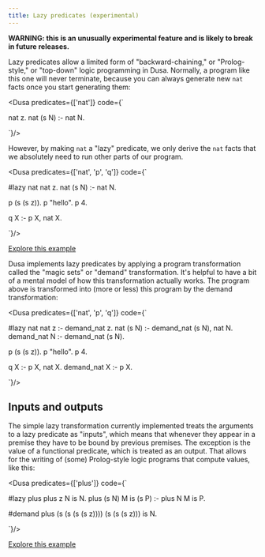 ```yaml
---
title: Lazy predicates (experimental)
---
```



**WARNING: this is an unusually experimental feature and is likely to break in
future releases.**

Lazy predicates allow a limited form of "backward-chaining," or 
"Prolog-style," or "top-down" logic programming in Dusa. Normally, a program
like this one will never terminate, because you can always generate new
`nat` facts once you start generating them:

<Dusa predicates={['nat']} code={`

nat z.
nat (s N) :- nat N.

`}/>

However, by making `nat` a "lazy" predicate, we only derive the `nat` facts
that we absolutely need to run other parts of our program.

<Dusa predicates={['nat', 'p', 'q']} code={`

#lazy nat
nat z.
nat (s N) :- nat N.

p (s (s z)).
p "hello".
p 4.

q X :- p X, nat X.

`}/>

[Explore this example](https://dusa.rocks/#jsonz=q1YqUbJSyi9IzVPSUUrJTy7NTc0DiSjnJFZVKuQllsTkAQmFKj0IrVGs4KepYKULklHwAwrG5BWABIGoSlNTD8SLUcpIzcnJj1EC80zAagoVIkCaChQidMA6I4CiSrUA)

Dusa implements lazy predicates by applying a program transformation called
the "magic sets" or "demand" transformation. It's helpful to have a bit of a
mental model of how this transformation actually works. The program above is
transformed into (more or less) this program by the demand transformation:

<Dusa predicates={['nat', 'p', 'q']} code={`

#lazy nat
nat z :- demand_nat z.
nat (s N) :- demand_nat (s N), nat N.
demand_nat N :- demand_nat (s N).

p (s (s z)).
p "hello".
p 4.

q X :- p X, nat X.
demand_nat X :- p X.

`}/>

## Inputs and outputs

The simple lazy transformation currently implemented treats the arguments to
a lazy predicate as "inputs", which means that whenever they appear in a
premise they have to be bound by previous premises. The exception is the value
of a functional predicate, which is treated as an output. That allows for the
writing of (some) Prolog-style logic programs that compute values, like this:

<Dusa predicates={['plus']} code={`

#lazy plus
plus z N is N.
plus (s N) M is (s P) :- plus N M is P.

#demand plus (s (s (s (s z)))) (s (s (s z))) is N.

`}/>

[Explore this example](https://dusa.rocks/#jsonz=q1YqUbJSyi9IzVPSUUrJTy7NTc0DiSjnJFZVKhTklBbH5IFIhSoFP4XMYgU_PShfo1jBT1PBFySmUawQoKlgpQtWruAHEQzQi8mLyVNOSc1NzEtRgGmBoypNTU1NVC7EeKVaAA)